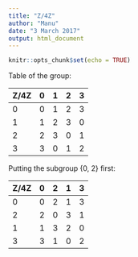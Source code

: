 ```yaml
---
title: "Z/4Z"
author: "Manu"
date: "3 March 2017"
output: html_document
---
```


```r
knitr::opts_chunk$set(echo = TRUE)
```

Table of the group:

| Z/4Z | 0 | 1 | 2 | 3 |
|------|---|---|---|---|
| 0    | 0 | 1 | 2 | 3 |
| 1    | 1 | 2 | 3 | 0 |
| 2    | 2 | 3 | 0 | 1 |
| 3    | 3 | 0 | 1 | 2 |

Putting the subgroup {0, 2} first:

| Z/4Z | 0 | 2 | 1 | 3 |
|------|---|---|---|---|
| 0    | 0 | 2 | 1 | 3 |
| 2    | 2 | 0 | 3 | 1 |
| 1    | 1 | 3 | 2 | 0 |
| 3    | 3 | 1 | 0 | 2 |



